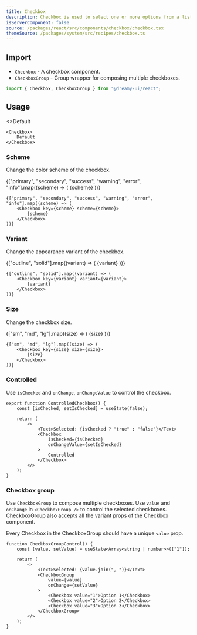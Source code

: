 ```yaml
---
title: Checkbox
description: Checkbox is used to select one or more options from a list.
isServerComponent: false
source: /packages/react/src/components/checkbox/checkbox.tsx
themeSource: /packages/system/src/recipes/checkbox.ts
---
```


## Import

- `Checkbox` - A checkbox component.
- `CheckboxGroup` - Group wrapper for composing multiple checkboxes.

```jsx
import { Checkbox, CheckboxGroup } from "@dreamy-ui/react";
```

## Usage

<Wrapper>
	<Checkbox>
		<>Default</>
	</Checkbox>
</Wrapper>

```tsx
<Checkbox>
	Default
</Checkbox>
```

### Scheme

Change the color scheme of the checkbox.

<Wrapper>
	{["primary", "secondary", "success", "warning", "error", "info"].map((scheme) => (
		<Checkbox key={scheme} scheme={scheme}>
			{scheme}
		</Checkbox>
	))}
</Wrapper>

```tsx
{["primary", "secondary", "success", "warning", "error", "info"].map((scheme) => (
	<Checkbox key={scheme} scheme={scheme}>
		{scheme}
	</Checkbox>
))}
```

### Variant

Change the appearance variant of the checkbox.

<Wrapper>
	{["outline", "solid"].map((variant) => (
		<Checkbox key={variant} variant={variant}>
		{variant}
		</Checkbox>
	))}
</Wrapper>

```tsx
{["outline", "solid"].map((variant) => (
	<Checkbox key={variant} variant={variant}>
		{variant}
	</Checkbox>
))}
```

### Size

Change the checkbox size.

<Wrapper>
	{["sm", "md", "lg"].map((size) => (
		<Checkbox key={size} size={size}>
			{size}
		</Checkbox>
	))}
</Wrapper>

```tsx
{["sm", "md", "lg"].map((size) => (
	<Checkbox key={size} size={size}>
		{size}
	</Checkbox>
))}
```

### Controlled

Use `isChecked` and `onChange`, `onChangeValue` to control the checkbox.

<Wrapper>
	<ControlledCheckbox />
</Wrapper>

```tsx
export function ControlledCheckbox() {
    const [isChecked, setIsChecked] = useState(false);

    return (
        <>
            <Text>Selected: {isChecked ? "true" : "false"}</Text>
            <Checkbox
                isChecked={isChecked}
                onChangeValue={setIsChecked}
            >
                Controlled
            </Checkbox>
        </>
    );
}
```

### Checkbox group

Use `CheckboxGroup` to compose multiple checkboxes. Use `value` and `onChange` in `<CheckboxGroup />` to control the selected checkboxes. CheckboxGroup also accepts all the variant props of the Checkbox component.

Every Checkbox in the CheckboxGroup should have a unique `value` prop.

<Wrapper>
	<CheckboxGroupControl />
</Wrapper>

```tsx
function CheckboxGroupControl() {
    const [value, setValue] = useState<Array<string | number>>(["1"]);

    return (
        <>
            <Text>Selected: {value.join(", ")}</Text>
            <CheckboxGroup
                value={value}
                onChange={setValue}
            >
                <Checkbox value="1">Option 1</Checkbox>
                <Checkbox value="2">Option 2</Checkbox>
                <Checkbox value="3">Option 3</Checkbox>
            </CheckboxGroup>
        </>
    );
}
```
